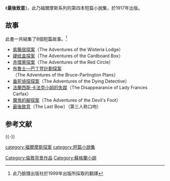 {{unreferenced|time=2015-08-11T09:24:11+00:00}}
{{Infobox Book| 
| name          = 最後致意
| title_orig    = His Last Bow
| translator    = 
| image         = 
| image_caption =
| author        = [[柯南·道爾|柯南·道爾]]
| cover_artist  =
| country       = {{UK}}
| language      = [[英语|英语]]
| series        = [[福爾摩斯探案|福爾摩斯探案]]
| genre         = [[推理小说|推理小说]]
| publisher     = [[約翰·默里公司|約翰·默里公司]] 
| pub_date      = 1917
| media_type    = 
| pages         =
| isbn          = 
| oclc=
| preceded_by   = [[恐怖谷|恐怖谷]]
| followed_by   = [[福爾摩斯檔案簿|福爾摩斯檔案簿]]
}}《'''最後致意'''》，此乃福爾摩斯系列的第四本短篇小說集，於1917年出版。

==故事==
此書一共結集了8個短篇故事。<REF>此乃臉譜出版社於1999年出版所採取的翻譯</REF>
*[[紫籐居探案|紫籐居探案]]（The Adventures of the Wisteria Lodge）
*[[硬纸盒探案|硬纸盒探案]]（The Adventures of the Cardboard Box）
*[[赤環黨探案|赤環黨探案]]（The Adventures of the Red Circle）
*[[布魯士—巴丁登計劃探案|布魯士—巴丁登計劃探案]]（The Adventures of the Bruce-Partington Plans）
*[[垂死偵探探案|垂死偵探探案]]（The Adventures of the Dying Detective）
*[[法蘭西斯·卡法克小姐的失蹤|法蘭西斯·卡法克小姐的失蹤]]（The Disappearance of Lady Frances Carfax）
*[[魔鬼的腳探案|魔鬼的腳探案]]（The Adventures of the Devil's Foot）
*[[最後致意_(故事)|最後致意]]（The Last Bow）（第三人称口吻）

== 参考文献 ==
{{Reflist}}

{{-}}
{{最後致意}}
{{福爾摩斯小說}}

[[category:福爾摩斯探案|category:福爾摩斯探案]]
[[category:短篇小說集|category:短篇小說集]]
[[Category:倫敦背景作品|Category:倫敦背景作品]]
[[Category:蘇格蘭小說|Category:蘇格蘭小說]]